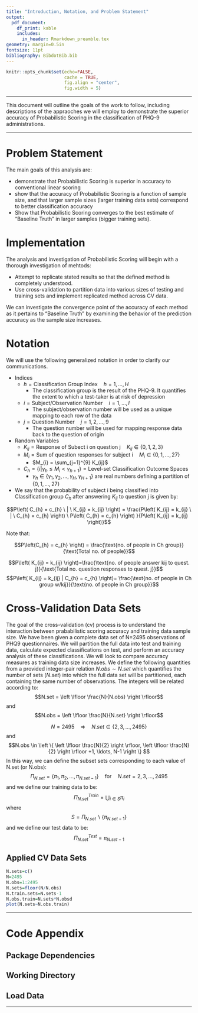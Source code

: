```yaml
---
title: "Introduction, Notation, and Problem Statement"
output: 
  pdf_document:
    df_print: kable
    includes:
      in_header: Rmarkdown_preamble.tex
geometry: margin=0.5in
fontsize: 11pt
bibliography: BibdotBib.bib
---
```


<!------------------------------------------------------------------------------>
<!--  ####  KNITR Setup & Script Information   #### -->
<!------------------------------------------------------------------------------>

<!--  ####  KNITR Specs   #### -->
```r
knitr::opts_chunk$set(echo=FALSE, 
                      cache = TRUE, 
                      fig.align = "center",
                      fig.width = 5)
```
***

<!--  ####  Description   #### -->
\begin{center}
\LARGE{\underline{\textbf{Description}}}
\end{center}

This document will outline the goals of the work to follow, including descriptions of the appraoches we will employ to demonstrate the superior accuracy of Probabilistic Scoring in the classification of PHQ-9 administrations.

***

<!--  ####  Problem Statement   #### -->

# Problem Statement

The main goals of this analysis are:

- demonstrate that Probabilistic Scoring is superior in accuracy to conventional linear scoring
- show that the accuracy of Probabilistic Scoring is a function of sample size, and that larger sample sizes (larger training data sets) correspond to better classification accuracy
- Show that Probabilistic Scoring converges to the best estimate of "Baseline Truth" in larger samples (bigger training sets).  


\vspace{15pt}

# Implementation

The analysis and investigation of Probabilistic Scoring will begin with a thorough investigation of mehtods:

- Attempt to replicate stated results so that the defined method is completely understood.
- Use cross-validation to partition data into various sizes of testing and training sets and implement replicated method across CV data.

We can investigate the convergence point of the accuracy of each method as it pertains to "Baseline Truth" by examining the behavior of the prediction accuracy as the sample size increases.


\vspace{15pt}


# Notation

We will use the following generalized notation in order to clarify our communications.


- Indices
  - $h=\text{Classification Group Index} \quad h=1,\ldots,H$
    - The classification group is the result of the PHQ-9.  It quantifies the extent to which a test-taker is at risk of depression
  - $i=\text{Subject/Observation Number} \quad i=1,\ldots,I$
    - The subject/observation number will be used as a unique mapping to each row of the data
  - $j=\text{Question Number} \quad j=1,2,\ldots,9$
    - The question number will be used for mapping response data back to the question of origin

- Random Variables
  - $K_{ij}=\text{Response of Subect i on question j} \quad K_{ij} \in \left \{0,1,2,3 \right \}$
  - $M_{i} = \text{Sum of question responses for subject i} \quad M_{i} \in \left \{0,1,\ldots, 27 \right \}$
    - $M_{i} = \sum_{j=1}^{9} K_{ij}$
  - $C_{h}=\left \{ i | \gamma_{h} \leq M_{i} < \gamma_{h+1} \right \}= \text{Level-set Classification Outcome Spaces}$
    - $\gamma_{h} \in \left \{  \gamma_{1}, \gamma_{2}, \ldots, \gamma_{H}, \gamma_{H+1}   \right \}$ are real numbers defining a partition of $\{0,1,\ldots, 27 \}$

- We say that the probability of subject i being classified into Classification group $C_{h}$ after answering $K_{ij}$ to question j is given by:

$$P\left( C_{h} = c_{h} \ | \ K_{ij} = k_{ij} \right) = \frac{P\left( K_{ij} = k_{ij} \ | \ C_{h} = c_{h}   \right) \ P\left(  C_{h} = c_{h} \right)  }{P\left(  K_{ij} = k_{ij} \right)}$$

Note that:

$$P\left(C_{h} = c_{h} \right) = \frac{\text{no. of people in Ch group}}{\text{Total no. of people}}$$

$$P\left( K_{ij} = k_{ij} \right)=\frac{\text{no. of people answer kij to quest. j}}{\text{Total no. question responses to quest. j}}$$
$$P\left( K_{ij} = k_{ij} | C_{h} = c_{h} \right)= \frac{\text{no. of people in Ch group w/kij}}{\text{no. of people in Ch group}}$$

# Cross-Validation Data Sets

The goal of the cross-validation (cv) process is to understand the interaction between prababilistic scoring accuracy and training data sample size. We have been given a complete data set of N=2495 observations of PHQ9 questionnaires.  We will partition the full data into test and training data, calculate expected classifications on test, and perform an accuracy analysis of these classifications.  We will look to compare accuracy measures as training data size increases.  We define the following quantities from a 
provided integer-pair relation $N.obs \sim N.set$ which quantifies the number of sets ($N.set$) into which the full data set will be partitioned, each containing the same number of observations. The integers will be related according to:
$$N.set = \left \lfloor \frac{N}{N.obs} \right \rfloor$$
and 
$$N.obs = \left \lfloor \frac{N}{N.set} \right \rfloor$$

$$N=2495 \quad \Longrightarrow \quad N.set \in \left \{ 2,3,\ldots,2495  \right \}$$
and 
$$N.obs \in \left \{ \left \lfloor \frac{N}{2} \right \rfloor, \left \lfloor \frac{N}{2} \right \rfloor +1, \ldots, N-1   \right \} $$
In this way, we can define the subset sets corresponding to each value of N.set (or N.obs):
$$\Pi_{N.set} = \left \{ \pi_{1},\pi_{2}, \ldots, \pi_{N.set-1} \right \} \quad \text{for} \quad N.set=2, 3, \ldots, 2495$$
and we define our training data to be:
$$\Pi_{N.set}^{Train}=\bigcup_{i\in S} \pi_{i}$$
where
$$S=\Pi_{N.set} \backslash \left \{\pi_{N.set-1} \right \}$$
and we define our test data to be:
$$\Pi_{N.set}^{Test}=\pi_{N.set-1}$$


## Applied CV Data Sets

```r
N.sets=c()
N=2495
N.obs=1:2495
N.sets=floor(N/N.obs)
N.train.sets=N.sets-1
N.obs.train=N.sets*N.obsd
plot(N.sets~N.obs.train)
```


\newpage
***

# Code Appendix

<!--  ####  Script Dependencies   #### -->
\begin{center}
\LARGE{\underline{\textbf{Script Dependencies}}}
\end{center}


<!--  Packages -->  
## Package Dependencies



<!--  Working Directory  -->       
## Working Directory



<!-- Data  &  Variables -->       
## Load Data


***
<!------------------------------------------------------------------------------>


<!------------------------------------------------------------------------------>
<!-- Begin Script -->       
<!------------------------------------------------------------------------------>
\begin{center}
\LARGE{\underline{\textbf{Begin Script}}}
\end{center}


\cite{centers2017new}

\bibliography{BibdotBib}




\begin{center}
\LARGE{\underline{\textbf{End Script}}}
\end{center}
<!------------------------------------------------------------------------------>
<!-- End Script -->       
<!------------------------------------------------------------------------------>


<!------------------------------------------------------------------------------>
<!-- Post-Script -->       
<!------------------------------------------------------------------------------>

<!-- Notes:        -->       

<!-- Compilation Errors -->       

<!-- Execution Errors -->

<!-- Next Scripts to Consider -->

<!------------------------------------------------------------------------------>

